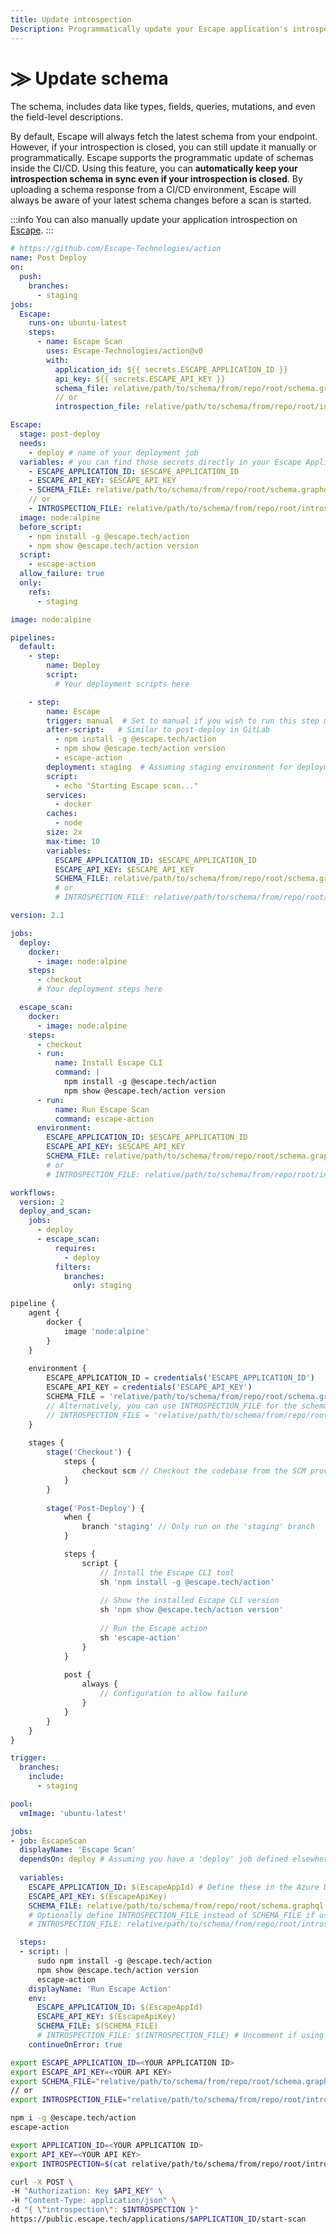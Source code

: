 ```yaml
---
title: Update introspection
Description: Programmatically update your Escape application's introspection
---
```



# ⨠ Update schema

The schema, includes data like types, fields, queries, mutations, and even the field-level descriptions.

By default, Escape will always fetch the latest schema from your endpoint. However, if your introspection is closed, you can still update it manually or programmatically.
Escape supports the programmatic update of schemas inside the CI/CD. Using this feature, you can **automatically keep your introspection schema in sync even if your introspection is closed**. By uploading a schema response from a CI/CD environment, Escape will always be aware of your latest schema changes before a scan is started.

:::info
You can also manually update your application introspection on [Escape](https://app.escape.tech).
:::


<Tabs>
  <TabItem value="github" label="GitHub Action" default>

```yaml
# https://github.com/Escape-Technologies/action
name: Post Deploy
on:
  push:
    branches:
      - staging
jobs:
  Escape:
    runs-on: ubuntu-latest
    steps:
      - name: Escape Scan
        uses: Escape-Technologies/action@v0
        with:
          application_id: ${{ secrets.ESCAPE_APPLICATION_ID }}
          api_key: ${{ secrets.ESCAPE_API_KEY }}
          schema_file: relative/path/to/schema/from/repo/root/schema.graphql
          // or
          introspection_file: relative/path/to/schema/from/repo/root/introspection.json
```

  </TabItem>
  <TabItem value="gitlab" label="Gitlab CI">

```yaml
Escape:
  stage: post-deploy
  needs:
    - deploy # name of your deployment job
  variables: # you can find those secrets directly in your Escape Application Settings
    - ESCAPE_APPLICATION_ID: $ESCAPE_APPLICATION_ID
    - ESCAPE_API_KEY: $ESCAPE_API_KEY
    - SCHEMA_FILE: relative/path/to/schema/from/repo/root/schema.graphql
    // or
    - INTROSPECTION_FILE: relative/path/to/schema/from/repo/root/introspection.json
  image: node:alpine
  before_script:
    - npm install -g @escape.tech/action
    - npm show @escape.tech/action version
  script:
    - escape-action
  allow_failure: true
  only:
    refs:
      - staging
```

  </TabItem>

  <TabItem value="bitbucket" label="Bitbucket Pipelines">

```yaml
image: node:alpine

pipelines:
  default:
    - step:
        name: Deploy
        script:
          # Your deployment scripts here

    - step:
        name: Escape
        trigger: manual  # Set to manual if you wish to run this step manually
        after-script:   # Similar to post-deploy in GitLab
          - npm install -g @escape.tech/action
          - npm show @escape.tech/action version
          - escape-action
        deployment: staging  # Assuming staging environment for deployment
        script:
          - echo "Starting Escape scan..."
        services:
          - docker
        caches:
          - node
        size: 2x
        max-time: 10
        variables:
          ESCAPE_APPLICATION_ID: $ESCAPE_APPLICATION_ID
          ESCAPE_API_KEY: $ESCAPE_API_KEY
          SCHEMA_FILE: relative/path/to/schema/from/repo/root/schema.graphql
          # or
          # INTROSPECTION_FILE: relative/path/to/schema/from/repo/root/introspection.json
```
  </TabItem>

  <TabItem value="circleci" label="CircleCI">

```yaml
version: 2.1

jobs:
  deploy: 
    docker:
      - image: node:alpine
    steps:
      - checkout
      # Your deployment steps here

  escape_scan:
    docker:
      - image: node:alpine
    steps:
      - checkout
      - run:
          name: Install Escape CLI
          command: |
            npm install -g @escape.tech/action
            npm show @escape.tech/action version
      - run:
          name: Run Escape Scan
          command: escape-action
      environment:
        ESCAPE_APPLICATION_ID: $ESCAPE_APPLICATION_ID
        ESCAPE_API_KEY: $ESCAPE_API_KEY
        SCHEMA_FILE: relative/path/to/schema/from/repo/root/schema.graphql
        # or
        # INTROSPECTION_FILE: relative/path/to/schema/from/repo/root/introspection.json

workflows:
  version: 2
  deploy_and_scan:
    jobs:
      - deploy
      - escape_scan:
          requires:
            - deploy
          filters:
            branches:
              only: staging

```
  </TabItem>

  <TabItem value="jenkins" label="Jenkins Pipeline">

```javascript
pipeline {
    agent {
        docker {
            image 'node:alpine'
        }
    }
    
    environment {
        ESCAPE_APPLICATION_ID = credentials('ESCAPE_APPLICATION_ID')
        ESCAPE_API_KEY = credentials('ESCAPE_API_KEY')
        SCHEMA_FILE = 'relative/path/to/schema/from/repo/root/schema.graphql'
        // Alternatively, you can use INTROSPECTION_FILE for the schema
        // INTROSPECTION_FILE = 'relative/path/to/schema/from/repo/root/introspection.json'
    }
    
    stages {
        stage('Checkout') {
            steps {
                checkout scm // Checkout the codebase from the SCM provider
            }
        }
        
        stage('Post-Deploy') {
            when {
                branch 'staging' // Only run on the 'staging' branch
            }

            steps {
                script {
                    // Install the Escape CLI tool
                    sh 'npm install -g @escape.tech/action'
                    
                    // Show the installed Escape CLI version
                    sh 'npm show @escape.tech/action version'
                    
                    // Run the Escape action
                    sh 'escape-action'
                }
            }
            
            post {
                always {
                    // Configuration to allow failure
                }
            }
        }
    }
}

```

  </TabItem>



  <TabItem value="azure" label="Azure DevOps">

```yaml
trigger:
  branches:
    include:
      - staging

pool:
  vmImage: 'ubuntu-latest'

jobs:
- job: EscapeScan
  displayName: 'Escape Scan'
  dependsOn: deploy # Assuming you have a 'deploy' job defined elsewhere in your Azure DevOps pipeline.
  
  variables:
    ESCAPE_APPLICATION_ID: $(EscapeAppId) # Define these in the Azure DevOps Pipeline environment variables or in a variable group.
    ESCAPE_API_KEY: $(EscapeApiKey)
    SCHEMA_FILE: relative/path/to/schema/from/repo/root/schema.graphql
    # Optionally define INTROSPECTION_FILE instead of SCHEMA_FILE if using the introspection.json approach.
    # INTROSPECTION_FILE: relative/path/to/schema/from/repo/root/introspection.json

  steps:
  - script: |
      sudo npm install -g @escape.tech/action
      npm show @escape.tech/action version
      escape-action
    displayName: 'Run Escape Action'
    env: 
      ESCAPE_APPLICATION_ID: $(EscapeAppId)
      ESCAPE_API_KEY: $(EscapeApiKey)
      SCHEMA_FILE: $(SCHEMA_FILE)
      # INTROSPECTION_FILE: $(INTROSPECTION_FILE) # Uncomment if using the introspection.json approach.
    continueOnError: true
```

  </TabItem>




  <TabItem value="cli" label="CLI">

```bash
export ESCAPE_APPLICATION_ID=<YOUR APPLICATION ID>
export ESCAPE_API_KEY=<YOUR API KEY>
export SCHEMA_FILE="relative/path/to/schema/from/repo/root/schema.graphql"
// or
export INTROSPECTION_FILE="relative/path/to/schema/from/repo/root/introspection.json"

npm i -g @escape.tech/action
escape-action
```

  </TabItem>
  <TabItem value="api" label="API">

```bash
export APPLICATION_ID=<YOUR APPLICATION ID>
export API_KEY=<YOUR API KEY>
export INTROSPECTION=$(cat relative/path/to/schema/from/repo/root/introspection.json)

curl -X POST \
-H "Authorization: Key $API_KEY" \
-H "Content-Type: application/json" \
-d "{ \"introspection\": $INTROSPECTION }"
https://public.escape.tech/applications/$APPLICATION_ID/start-scan
```

  </TabItem>
</Tabs>
